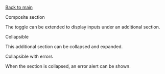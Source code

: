 
<Meta of={ToggleCompositeSectionStories} />

[Back to main](/docs/data-input-toggle--docs#variants)

<Secondary>Composite section</Secondary>

The toggle can be extended to display inputs under an additional section.

<Canvas of={ToggleCompositeSectionStories.CheckboxType} />
<Canvas of={ToggleCompositeSectionStories.RadioType} />

<Heading3>Collapsible</Heading3>

This additional section can be collapsed and expanded.

<Canvas of={ToggleCompositeSectionStories.Collapsible} />

<Heading3>Collapsible with errors</Heading3>

When the section is collapsed, an error alert can be shown.

<Canvas of={ToggleCompositeSectionStories.CollapsibleWithError} />
<Canvas of={ToggleCompositeSectionStories.CollapsibleWithErrorAndDisabled} />
